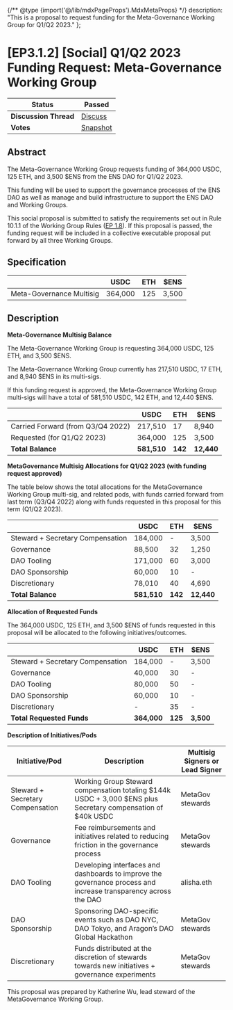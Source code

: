 {/** @type {import('@/lib/mdxPageProps').MdxMetaProps} */}
    description: "This is a proposal to request funding for the Meta-Governance Working Group for Q1/Q2 2023."
};

# \[EP3.1.2] \[Social] Q1/Q2 2023 Funding Request: Meta-Governance Working Group

| **Status**            | Passed                                                                                                                              |
| --------------------- | ----------------------------------------------------------------------------------------------------------------------------------- |
| **Discussion Thread** | [Discuss](https://discuss.ens.domains/t/ep3-1-2-social-q1-q2-2023-funding-request-meta-governance-working-group/15940?u=alisha.eth) |
| **Votes**             | [Snapshot](https://snapshot.org/#/ens.eth/proposal/0xd7eff781be059513b5cd64d79e709abbbc653944c9a8c621dc051e7b42a405cb)              |

## Abstract

The Meta-Governance Working Group requests funding of 364,000 USDC, 125 ETH, and 3,500 $ENS from the ENS DAO for Q1/Q2 2023.

This funding will be used to support the governance processes of the ENS DAO as well as manage and build infrastructure to support the ENS DAO and Working Groups.

This social proposal is submitted to satisfy the requirements set out in Rule 10.1.1 of the Working Group Rules ([EP 1.8](https://docs.ens.domains/v/governance/governance-proposals/term-1/ep12-working-group-rules)). If this proposal is passed, the funding request will be included in a collective executable proposal put forward by all three Working Groups.

## Specification

|                          |   USDC  | ETH |  $ENS |
| ------------------------ | :-----: | :-: | :---: |
| Meta-Governance Multisig | 364,000 | 125 | 3,500 |

## Description

**Meta-Governance Multisig Balance**

The Meta-Governance Working Group is requesting 364,000 USDC, 125 ETH, and 3,500 $ENS.

The Meta-Governance Working Group currently has 217,510 USDC, 17 ETH, and 8,940 $ENS in its multi-sigs.

If this funding request is approved, the Meta-Governance Working Group multi-sigs will have a total of 581,510 USDC, 142 ETH, and 12,440 $ENS.

|                                   | USDC        | ETH     | $ENS       |
| --------------------------------- | ----------- | ------- | ---------- |
| Carried Forward (from Q3/Q4 2022) | 217,510     | 17      | 8,940      |
| Requested (for Q1/Q2 2023)        | 364,000     | 125     | 3,500      |
| **Total Balance**                 | **581,510** | **142** | **12,440** |

**MetaGovernance Multisig Allocations for Q1/Q2 2023 (with funding request approved)**

The table below shows the total allocations for the MetaGovernance Working Group multi-sig, and related pods, with funds carried forward from last term (Q3/Q4 2022) along with funds requested in this proposal for this term (Q1/Q2 2023).

|                                  | USDC        | ETH     | $ENS       |
| -------------------------------- | ----------- | ------- | ---------- |
| Steward + Secretary Compensation | 184,000     | -       | 3,500      |
| Governance                       | 88,500      | 32      | 1,250      |
| DAO Tooling                      | 171,000     | 60      | 3,000      |
| DAO Sponsorship                  | 60,000      | 10      | -          |
| Discretionary                    | 78,010      | 40      | 4,690      |
| **Total Balance**                | **581,510** | **142** | **12,440** |

**Allocation of Requested Funds**

The 364,000 USDC, 125 ETH, and 3,500 $ENS of funds requested in this proposal will be allocated to the following initiatives/outcomes.

|                                  | USDC        | ETH     | $ENS      |
| -------------------------------- | ----------- | ------- | --------- |
| Steward + Secretary Compensation | 184,000     | -       | 3,500     |
| Governance                       | 40,000      | 30      | -         |
| DAO Tooling                      | 80,000      | 50      | -         |
| DAO Sponsorship                  | 60,000      | 10      | -         |
| Discretionary                    | -           | 35      | -         |
| **Total Requested Funds**        | **364,000** | **125** | **3,500** |

**Description of Initiatives/Pods**

| Initiative/Pod                   | Description                                                                                                     | Multisig Signers or Lead Signer |
| -------------------------------- | --------------------------------------------------------------------------------------------------------------- | ------------------------------- |
| Steward + Secretary Compensation | Working Group Steward compensation totaling $144k USDC + 3,000 $ENS plus Secretary compensation of $40k USDC    | MetaGov stewards                |
| Governance                       | Fee reimbursements and initiatives related to reducing friction in the governance process                       | MetaGov stewards                |
| DAO Tooling                      | Developing interfaces and dashboards to improve the governance process and increase transparency across the DAO | alisha.eth                      |
| DAO Sponsorship                  | Sponsoring DAO-specific events such as DAO NYC, DAO Tokyo, and Aragon’s DAO Global Hackathon                    | MetaGov stewards                |
| Discretionary                    | Funds distributed at the discretion of stewards towards new initiatives + governance experiments                | MetaGov stewards                |

This proposal was prepared by Katherine Wu, lead steward of the MetaGovernance Working Group.
